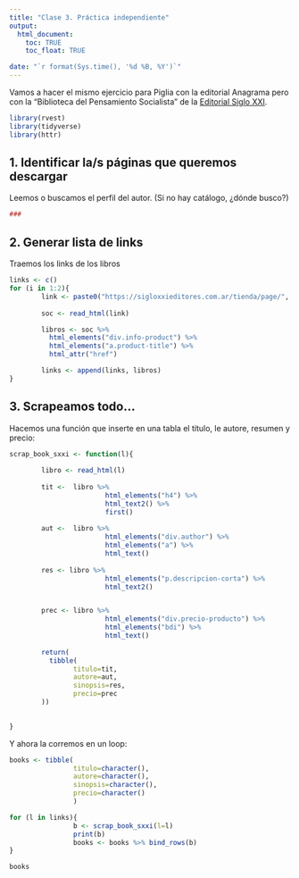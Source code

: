 ```yaml
---
title: "Clase 3. Práctica independiente"
output: 
  html_document:
    toc: TRUE
    toc_float: TRUE

date: "`r format(Sys.time(), '%d %B, %Y')`"
---
```


Vamos a hacer el mismo ejercicio para Piglia con la editorial Anagrama pero con la "Biblioteca del Pensamiento Socialista" de la [Editorial Siglo XXI](https://sigloxxieditores.com.ar/).

```r
library(rvest)
library(tidyverse)
library(httr)
```

## 1. Identificar la/s páginas que queremos descargar
Leemos o buscamos el perfil del autor. 
(Si no hay catálogo, ¿dónde busco?)
```r
### 
```

## 2. Generar lista de links
Traemos los links de los libros
```r
links <- c()
for (i in 1:2){
        link <- paste0("https://sigloxxieditores.com.ar/tienda/page/", i, "/?coleccion=biblioteca-del-pensamiento-socialista")
        
        soc <- read_html(link)

        libros <- soc %>% 
          html_elements("div.info-product") %>% 
          html_elements("a.product-title") %>%
          html_attr("href")

        links <- append(links, libros)
}

```

## 3. Scrapeamos todo...
Hacemos una función que inserte en una tabla el título, le autore, resumen y precio: 
```r

scrap_book_sxxi <- function(l){
        
        libro <- read_html(l)
        
        tit <-  libro %>%
                        html_elements("h4") %>%
                        html_text2() %>%
                        first()
        
        aut <-  libro %>%
                        html_elements("div.author") %>%
                        html_elements("a") %>%
                        html_text()
        
        res <- libro %>%
                        html_elements("p.descripcion-corta") %>%
                        html_text2()


        prec <- libro %>%
                        html_elements("div.precio-producto") %>%
                        html_elements("bdi") %>%
                        html_text()
        
        return(
          tibble(
                titulo=tit,
                autore=aut,
                sinopsis=res,
                precio=prec
        ))

        
}
```

Y ahora la corremos en un loop:

```r
books <- tibble(
                titulo=character(),
                autore=character(),
                sinopsis=character(),
                precio=character()
                )

for (l in links){
                b <- scrap_book_sxxi(l=l)
                print(b)
                books <- books %>% bind_rows(b)
}
```

```r
books
```

